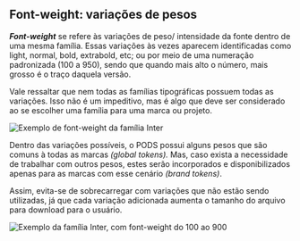 
## Font-weight: variações de pesos

**_Font-weight_** se refere às variações de peso/ intensidade da fonte dentro de uma mesma família.
Essas variações às vezes aparecem identificadas como light, normal, bold, extrabold, etc; ou por meio de uma
numeração padronizada (100 a 950), sendo que quando mais alto o número, mais grosso é o traço daquela versão.

Vale ressaltar que nem todas as famílias tipográficas possuem todas as variações. Isso não é um impeditivo, mas
é algo que deve ser considerado ao se escolher uma família para uma marca ou projeto.

<img
  src={FontWeight}
  alt="Exemplo de font-weight da família Inter
"
/>

Dentro das variações possíveis, o PODS possui alguns pesos que são comuns à todas as marcas _(global tokens)._
Mas, caso exista a necessidade de trabalhar com outros pesos, estes serão incorporados e disponibilizados apenas
para as marcas com esse cenário _(brand tokens)_.

Assim, evita-se de sobrecarregar com variações que não estão sendo utilizadas, já que cada variação adicionada aumenta
o tamanho do arquivo para download para o usuário.

<img
  src={FontWeightLayers}
  alt="Exemplo da família Inter, com font-weight do 100 ao 900"
/>

